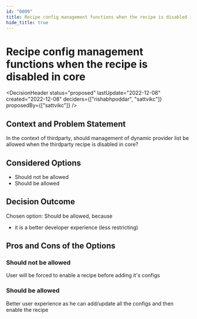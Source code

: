 ```yaml
---
id: "0009"
title: Recipe config management functions when the recipe is disabled in core
hide_title: true
---
```



# Recipe config management functions when the recipe is disabled in core

<DecisionHeader status="proposed" lastUpdate="2022-12-08" created="2022-12-08" deciders={["rishabhpoddar", "sattvikc"]} proposedBy={["sattvikc"]} />

## Context and Problem Statement

In the context of thirdparty, should management of dynamic provider list be allowed when the thirdparty recipe is disabled in core?

## Considered Options

* Should not be allowed
* Should be allowed


## Decision Outcome

Chosen option: Should be allowed, because

* it is a better developer experience (less restricting)

## Pros and Cons of the Options

### Should not be allowed

<ArgumentCon> User will be forced to enable a recipe before adding it's configs </ArgumentCon>

### Should be allowed

<ArgumentPro> Better user experience as he can add/update all the configs and then enable the recipe </ArgumentPro>
